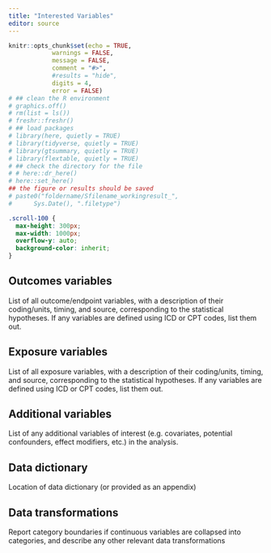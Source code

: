 ```yaml
---
title: "Interested Variables"
editor: source
---
```


```r
knitr::opts_chunk$set(echo = TRUE,
            warnings = FALSE,
            message = FALSE,
            comment = "#>",
            #results = "hide",
            digits = 4,
            error = FALSE)
# ## clean the R environment
# graphics.off()
# rm(list = ls())
# freshr::freshr()
# ## load packages
# library(here, quietly = TRUE)
# library(tidyverse, quietly = TRUE)
# library(gtsummary, quietly = TRUE)
# library(flextable, quietly = TRUE)
# ## check the directory for the file
# # here::dr_here()
# here::set_here()
## the figure or results should be saved 
# paste0("foldername/Sfilename_workingresult_", 
#      Sys.Date(), ".filetype")
```

```css
.scroll-100 {
  max-height: 300px;
  max-width: 1000px;
  overflow-y: auto;
  background-color: inherit;
}
```

## Outcomes variables {#sec-outcomes}


List of all outcome/endpoint variables, 
with a description of their coding/units, timing, and source, 
corresponding to the statistical hypotheses. 
If any variables are defined using ICD or CPT codes, list them out.


## Exposure variables {#sec-exposures}


List of all exposure variables, 
with a description of their coding/units, timing, and source,
corresponding to the statistical hypotheses. 
If any variables are defined using ICD or CPT codes, list them out.


## Additional variables {#sec-additional}

List of any additional variables of interest 
(e.g. covariates, potential confounders, effect modifiers, etc.) in the analysis.



## Data dictionary {#sec-dictionary}

Location of data dictionary (or provided as an appendix)




## Data transformations {#sec-transformations}

Report category boundaries if continuous variables are collapsed into categories,
and describe any other relevant data transformations








